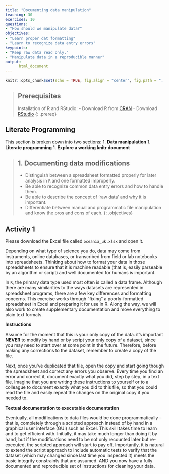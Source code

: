 ```yaml
---
title: "Documenting data manipulation"
teaching: 30
exercises: 10
questions:
- "How should we manipulate data?"
objectives:
- "Learn proper dat formatting"
- "Learn to recognize data entry errors"
keypoints:
- "Keep raw data read only."
- "Manipulate data in a reproducible manner"
output:  
      html_document
---
```

```r
knitr::opts_chunk$set(echo = TRUE, fig.align = "center", fig.path = "../figure/")
```
> ## Prerequisites
> Installation of R and RStudio:
> - Download R from [CRAN](https://cran.r-project.org/)
> - Download [RStudio](https://www.rstudio.com/products/rstudio/download/)
{: .prereq}

## Literate Programming

This section is broken down into two sections:
1. **Data manipulation**
1. **Literate programming**
1. **Explore a working knitr document**

> ## 1. Documenting data modifications
> - Distinguish between a spreadsheet formatted properly for later analysis in `R` and one formatted improperly.
> - Be able to recognize common data entry errors and how to handle them.
> - Be able to describe the concept of 'raw data' and why it is important.
> - Differentiate between manual and programmatic file manipulation and know the pros and cons of each.
{: .objectives}

## Activity 1
Please download the Excel file called `oceania_uk.xlsx` and open it.

Depending on what type of science you do, data may come from instruments, online databases, or transcribed from field or lab notebooks into spreadsheets. Thinking about how to format your data in those spreadsheets to ensure that it is machine readable (that is, easily parseable by an algorithm or script) and well documented for humans is important.

In `R`, the primary data type used most often is called a data frame. Although there are many similarities to the ways datasets are represented in spreadsheet programs, there are a few key differences and formatting concerns. This exercise works through "fixing" a poorly-formatted spreadsheet in Excel and preparing it for use in R. Along the way, we will also work to create supplementary documentation and move everything to plain text formats.

**Instructions**

Assume for the moment that this is your only copy of the data. it's important **NEVER** to modify by hand or by script your only copy of a dataset, since you may need to start over at some point in the future. Therefore, before making any corrections to the dataset, remember to create a copy of the file.

Next, once you've duplicated that file, open the copy and start going though the spreadsheet and correct any errors you observe. Every time you find an error and correct it, document exactly what you did, step by step, in a text file. Imagine that you are writing these instructions to yourself or to a colleague to document exactly what you did to this file, so that you could read the file and easily repeat the changes on the original copy if you needed to.

**Textual documentation to executable documentation**

Eventually, all modifications to data files would be done programmatically -- that is, completely through a scripted approach instead of by hand in a graphical user interface (GUI) such as Excel. This skill takes time to learn and to get efficient with. Initially, it may take much longer than doing it by hand, but if the modifications need to be not only recounted later but re-executed, the scripted approach will start to pay off. Importantly, it is natural to extend the script approach to include automatic tests to verify that the dataset (which may changed since last time you inspected it) meets the basic integrity constraints that are assumed. AND you now have a fully documented and reproducible set of instructions for cleaning your data.

